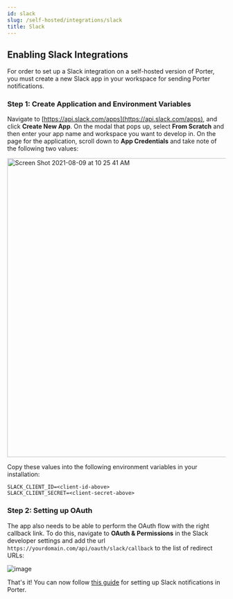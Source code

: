```yaml
---
id: slack
slug: /self-hosted/integrations/slack
title: Slack
---
```


## Enabling Slack Integrations

For order to set up a Slack integration on a self-hosted version of Porter, you must create a new Slack app in your workspace for sending Porter notifications.

### Step 1: Create Application and Environment Variables

Navigate to [https://api.slack.com/apps](https://api.slack.com/apps), and click **Create New App**. On the modal that pops up, select **From Scratch** and then enter your app name and workspace you want to develop in. On the page for the application, scroll down to **App Credentials** and take note of the following two values:

<img
  width="689"
  alt="Screen Shot 2021-08-09 at 10 25 41 AM"
  src="https://imagedelivery.net/l4LYM_vOYKe7O1NCT_Nc_g/502dd6ad-adff-456f-2d72-e7211a5eb600/large"
/>

Copy these values into the following environment variables in your installation:

```
SLACK_CLIENT_ID=<client-id-above>
SLACK_CLIENT_SECRET=<client-secret-above>
```

### Step 2: Setting up OAuth

The app also needs to be able to perform the OAuth flow with the right callback link. To do this,
navigate to **OAuth & Permissions** in the Slack developer settings and add the url `https://yourdomain.com/api/oauth/slack/callback` to the list of redirect URLs:

![image](https://imagedelivery.net/l4LYM_vOYKe7O1NCT_Nc_g/be0c6c6d-128c-4018-a5cb-828ed89b6b00/large)

That's it! You can now follow [this guide](https://docs.porter.run/docs/setting-up-slack-notifications) for setting up Slack notifications in Porter.
